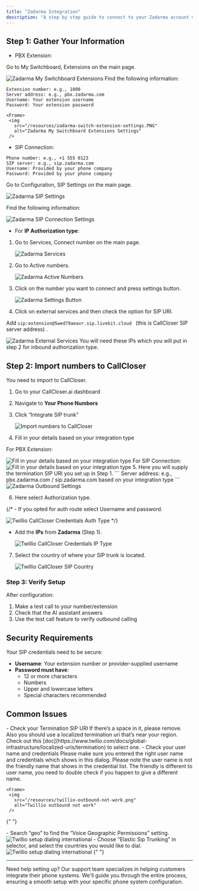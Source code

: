```yaml
---
title: "Zadarma Integration"
description: "A step by step guide to connect to your Zadarma account via SIP trunking"
---
```


## Step 1: Gather Your Information

-  PBX Extension:

Go to My Switchboard, Extensions on the main page.
   <Frame>
     <img
       src="/resources/zadarma-mypbx-extensions.png"
       alt="Zadarma My Switchboard Extensions"
     />
   </Frame> 
Find the following information: 

```
Extension number: e.g., 1000
Server address: e.g., pbx.zadarma.com
Username: Your extension username
Password: Your extension password
```

    <Frame>
     <img
       src="/resources/zadarma-switch-extension-settings.PNG"
       alt="Zadarma My Switchboard Extensions Settings"
     />
   </Frame> 

-  SIP Connection:

```
Phone number: e.g., +1 555 0123
SIP server: e.g., sip.zadarma.com
Username: Provided by your phone company
Password: Provided by your phone company
```

Go to Configuration, SIP Settings on the main page.
   <Frame>
     <img
       src="/resources/zadarma-sip-settings.png"
       alt="Zadarma SIP Settings"
     />
   </Frame> 

Find the following information: 

   <Frame>
     <img
       src="/resources/zadarma-sip-connection-settings.png"
       alt="Zadarma SIP Connection Settings"
     />
   </Frame> 

- For **IP Authorization type**:

1. Go to Services, Connect number on the main page.
   <Frame>
     <img
       src="/resources/zadarma-services.png"
       alt="Zadarma Services"
     />
   </Frame> 

2. Go to Active numbers.
   <Frame>
     <img
       src="/resources/zadarma-active-numbers.png"
       alt="Zadarma Active Numbers"
     />
   </Frame> 

3. Click on the number you want to connect and press settings button.
   <Frame>
     <img
       src="/resources/zadarma-settings-button.png"
       alt="Zadarma Settings Button"
     />
   </Frame> 
4. Click on external services and then check the option for SIP URI.

  Add ```sip:extension@5wed79aeavr.sip.livekit.cloud ``` (this is CallCloser SIP server address) .

   <Frame>
     <img
       src="/resources/zadarma-external-services.png"
       alt="Zadarma External Services"
     />
   </Frame> 

<Note>
You will need these IPs which you will put in step 2 for inbound authorization type.
</Note>

## Step 2: Import numbers to CallCloser

You need to import to CallCloser.

1. Go to your CallCloser.ai dashboard
2. Navigate to **Your Phone Numbers**
3. Click “Integrate SIP trunk”

   <Frame>
     <img
       src="/resources/twillio-import-autocalls-sip1.png"
       alt="Import numbers to CallCloser"
     />
   </Frame>
4. Fill in your details based on your integration type 

For PBX Extension:

   <Frame>
     <img
       src="/resources/zadarma-autocalls-type.png"
       alt="Fill in your details based on your integration type"
     />
   </Frame>
For SIP Connection:
   <Frame>
     <img
       src="/resources/twillio-autocalls-auth-integration.png"
       alt="Fill in your details based on your integration type"
     />
   </Frame>
5. Here you will supply the termination SIP URI you set up in Step 1.
```
Server address: e.g., pbx.zadarma.com / sip.zadarma.com based on your integration type
```

   <Frame>
     <img
       src="/resources/zadarma-outbound-settings.png"
       alt="Zadarma Outbound Settings"
     />
   </Frame>

6. Here select Authorization type. 

{/* - If you opted for auth route select Username and password.

   <Frame>
     <img
       src="/resources/twillio-autocalls-credentials-auth-type.png"
       alt="Twillio CallCloser Credentials Auth Type"
     />
   </Frame> */}

- Add the **IPs** from **Zadarma** (Step 1).

   <Frame>
     <img
       src="/resources/zadarma-ip-inbound.png"
       alt="Twillio CallCloser Credentials IP Type"
     />
   </Frame> 
   
7. Select the country of where your SIP trunk is located. 

    <Frame>
      <img
        src="/resources/twillio-autocalls-sip-country.png"
        alt="Twillio CallCloser SIP Country"
      />
    </Frame>

### Step 3: Verify Setup

After configuration:

1. Make a test call to your number/extension
2. Check that the AI assistant answers
3. Use the test call feature to verify outbound calling

## Security Requirements

Your SIP credentials need to be secure:

- **Username**: Your extension number or provider-supplied username
- **Password must have**:
  - 12 or more characters
  - Numbers
  - Upper and lowercase letters
  - Special characters recommended
## Common Issues

<AccordionGroup>
  <Accordion title="After connecting, inbound works but outbound does not work?">
    - Check your Termination SIP URI If there’s a space in it, please remove. Also you should use a localized termination uri that’s near your region. Check out this [doc](https://www.twilio.com/docs/global-infrastructure/localized-uris/termination) to select one.
    - Check your user name and credentials Please make sure you entered the right user name and credentials which shows in this dialog. Please note the user name is not the friendly name that shows in the credential list. The friendly is different to user name, you need to double check if you happen to give a different name.
    
    <Frame>
     <img
       src="/resources/twillio-outbound-not-work.png"
       alt="Twillio outbound not work"
     />
   </Frame>
  </Accordion>

{" "}

<Accordion title="How do I set up dialing to international countries?">
- Search “geo” to find the “Voice Geographic Permissions” setting.  
    <Frame>
     <img
       src="/resources/twillio-setup-dialing-international.png"
       alt="Twillio setup dialing international"
     />
   </Frame>
- Choose “Elastic Sip Trunking” in selector, and select the countries you would like to dial. 
    <Frame>
     <img
       src="/resources/twillio-choose-elastic-sip-trunking.png"
       alt="Twillio setup dialing international"
     />
   </Frame>

</Accordion>
{" "}
</AccordionGroup>

---

<Note>
  Need help setting up? Our support team specializes in helping customers
  integrate their phone systems. We'll guide you through the entire process,
  ensuring a smooth setup with your specific phone system configuration.
</Note>

